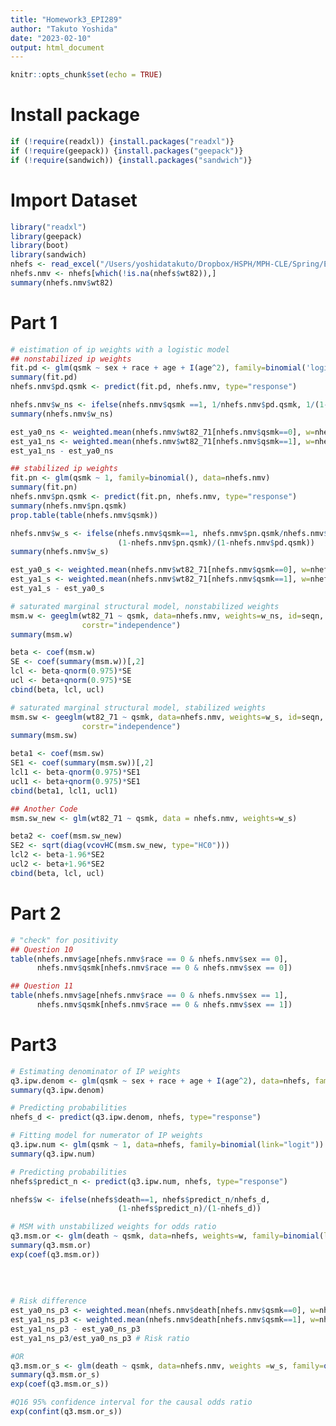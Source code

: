 ```yaml
---
title: "Homework3_EPI289"
author: "Takuto Yoshida"
date: "2023-02-10"
output: html_document
---
```


```r
knitr::opts_chunk$set(echo = TRUE)
```

# Install package
```r
if (!require(readxl)) {install.packages("readxl")}
if (!require(geepack)) {install.packages("geepack")}
if (!require(sandwich)) {install.packages("sandwich")}
```

# Import Dataset
```r
library("readxl")
library(geepack)
library(boot)
library(sandwich)
nhefs <- read_excel("/Users/yoshidatakuto/Dropbox/HSPH/MPH-CLE/Spring/EPI289/Homework1/nhefs.xlsx")
nhefs.nmv <- nhefs[which(!is.na(nhefs$wt82)),] 
summary(nhefs.nmv$wt82)
```

# Part 1
```r
# eistimation of ip weights with a logistic model
## nonstabilized ip weights
fit.pd <- glm(qsmk ~ sex + race + age + I(age^2), family=binomial('logit'), data=nhefs.nmv)
summary(fit.pd)
nhefs.nmv$pd.qsmk <- predict(fit.pd, nhefs.nmv, type="response")

nhefs.nmv$w_ns <- ifelse(nhefs.nmv$qsmk ==1, 1/nhefs.nmv$pd.qsmk, 1/(1-nhefs.nmv$pd.qsmk))
summary(nhefs.nmv$w_ns)

est_ya0_ns <- weighted.mean(nhefs.nmv$wt82_71[nhefs.nmv$qsmk==0], w=nhefs.nmv$w_ns[nhefs.nmv$qsmk==0])
est_ya1_ns <- weighted.mean(nhefs.nmv$wt82_71[nhefs.nmv$qsmk==1], w=nhefs.nmv$w_ns[nhefs.nmv$qsmk==1])
est_ya1_ns - est_ya0_ns

## stabilized ip weights
fit.pn <- glm(qsmk ~ 1, family=binomial(), data=nhefs.nmv)
summary(fit.pn)
nhefs.nmv$pn.qsmk <- predict(fit.pn, nhefs.nmv, type="response")
summary(nhefs.nmv$pn.qsmk)
prop.table(table(nhefs.nmv$qsmk))

nhefs.nmv$w_s <- ifelse(nhefs.nmv$qsmk==1, nhefs.nmv$pn.qsmk/nhefs.nmv$pd.qsmk,
                        (1-nhefs.nmv$pn.qsmk)/(1-nhefs.nmv$pd.qsmk))
summary(nhefs.nmv$w_s)

est_ya0_s <- weighted.mean(nhefs.nmv$wt82_71[nhefs.nmv$qsmk==0], w=nhefs.nmv$w_s[nhefs.nmv$qsmk==0])
est_ya1_s <- weighted.mean(nhefs.nmv$wt82_71[nhefs.nmv$qsmk==1], w=nhefs.nmv$w_s[nhefs.nmv$qsmk==1])
est_ya1_s - est_ya0_s

# saturated marginal structural model, nonstabilized weights
msm.w <- geeglm(wt82_71 ~ qsmk, data=nhefs.nmv, weights=w_ns, id=seqn,
                corstr="independence")
summary(msm.w)

beta <- coef(msm.w)
SE <- coef(summary(msm.w))[,2]
lcl <- beta-qnorm(0.975)*SE 
ucl <- beta+qnorm(0.975)*SE
cbind(beta, lcl, ucl)

# saturated marginal structural model, stabilized weights
msm.sw <- geeglm(wt82_71 ~ qsmk, data=nhefs.nmv, weights=w_s, id=seqn,
                corstr="independence")
summary(msm.sw)

beta1 <- coef(msm.sw)
SE1 <- coef(summary(msm.sw))[,2]
lcl1 <- beta-qnorm(0.975)*SE1 
ucl1 <- beta+qnorm(0.975)*SE1
cbind(beta1, lcl1, ucl1)

## Another Code
msm.sw_new <- glm(wt82_71 ~ qsmk, data = nhefs.nmv, weights=w_s)

beta2 <- coef(msm.sw_new)
SE2 <- sqrt(diag(vcovHC(msm.sw_new, type="HC0")))
lcl2 <- beta-1.96*SE2 
ucl2 <- beta+1.96*SE2
cbind(beta, lcl, ucl)
```

# Part 2
```r
# "check" for positivity
## Question 10
table(nhefs.nmv$age[nhefs.nmv$race == 0 & nhefs.nmv$sex == 0], 
      nhefs.nmv$qsmk[nhefs.nmv$race == 0 & nhefs.nmv$sex == 0])

## Question 11
table(nhefs.nmv$age[nhefs.nmv$race == 0 & nhefs.nmv$sex == 1], 
      nhefs.nmv$qsmk[nhefs.nmv$race == 0 & nhefs.nmv$sex == 1])

```

# Part3
```r
# Estimating denominator of IP weights
q3.ipw.denom <- glm(qsmk ~ sex + race + age + I(age^2), data=nhefs, family=binomial("logit"))
summary(q3.ipw.denom)

# Predicting probabilities
nhefs_d <- predict(q3.ipw.denom, nhefs, type="response")

# Fitting model for numerator of IP weights
q3.ipw.num <- glm(qsmk ~ 1, data=nhefs, family=binomial(link="logit"))
summary(q3.ipw.num)

# Predicting probabilities
nhefs$predict_n <- predict(q3.ipw.num, nhefs, type="response")

nhefs$w <- ifelse(nhefs$death==1, nhefs$predict_n/nhefs_d,
                        (1-nhefs$predict_n)/(1-nhefs_d))

# MSM with unstabilized weights for odds ratio
q3.msm.or <- glm(death ~ qsmk, data=nhefs, weights=w, family=binomial(link='logit'))
summary(q3.msm.or)
exp(coef(q3.msm.or))
 
 
 
  
# Risk difference
est_ya0_ns_p3 <- weighted.mean(nhefs.nmv$death[nhefs.nmv$qsmk==0], w=nhefs.nmv$w_ns[nhefs.nmv$qsmk==0])
est_ya1_ns_p3 <- weighted.mean(nhefs.nmv$death[nhefs.nmv$qsmk==1], w=nhefs.nmv$w_ns[nhefs.nmv$qsmk==1])
est_ya1_ns_p3 - est_ya0_ns_p3
est_ya1_ns_p3/est_ya0_ns_p3 # Risk ratio

#OR
q3.msm.or_s <- glm(death ~ qsmk, data=nhefs.nmv, weights =w_s, family=quasibinomial(link='logit'))
summary(q3.msm.or_s)
exp(coef(q3.msm.or_s))

#Q16 95% confidence interval for the causal odds ratio
exp(confint(q3.msm.or_s))
```

